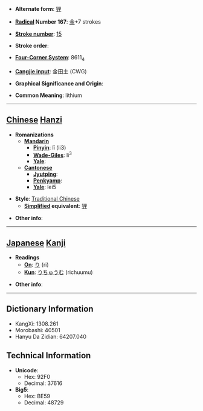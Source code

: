 * '''Alternate form''': [[锂]]

* '''[[Wiktionary:Chinese radical index| Radical]] Number 167''': [[Wiktionary:Chinese radical index 金|金]]+7 strokes

* '''[[Wiktionary:Chinese total strokes index|Stroke number]]''': [[Wiktionary:Chinese total strokes index 15|15]]

* '''Stroke order''': 

* '''[[Wiktionary:Chinese four corner index|Four-Corner System]]''': 8611<sub>4</sub>

* '''[[Wiktionary:Chinese Cangjie index|Cangjie input]]''': 金田土 (CWG)

* '''Graphical Significance and Origin''': 

* '''Common Meaning''': lithium

----

== [[Chinese]] [[Hanzi]] ==

* '''Romanizations'''
** '''[[Mandarin]]'''
*** '''[[Pinyin]]''': lǐ (li3)
*** '''[[Wade-Giles]]''': li<sup>3</sup>
*** '''[[Yale]]''': 
** '''[[Cantonese]]'''
*** '''[[Jyutping]]''':
*** '''[[Penkyamp]]''': 
*** '''[[Yale]]''': lei5

* '''Style''': [[Traditional Chinese]] 
** '''[[Simplified Chinese|Simplified]] equivalent''': [[锂]]

* '''Other info''': 

----

== [[Japanese]] [[Kanji]] ==

* '''Readings'''
** '''[[On]]''': [[り]] (ri)
** '''[[Kun]]''': [[りちゅうむ]] (richuumu)

* '''Other info''':  

----

== Dictionary Information ==

* KangXi: 1308.261
* Morobashi: 40501
* Hanyu Da Zidian: 64207.040

== Technical Information ==

* '''Unicode''':
** Hex: 92F0
** Decimal: 37616
* '''Big5''':
** Hex: BE59
** Decimal: 48729